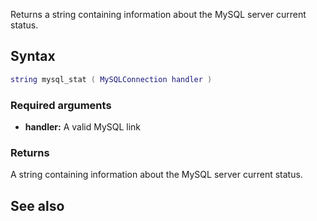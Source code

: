 <pageclass class="#AA7592" subcaption="MTA-MySQL Module"></pageclass>

{{ModuleFunction|MTA-MySQL}}
Returns a string containing information about the MySQL server current status.

==Syntax==
<syntaxhighlight lang="lua">
string mysql_stat ( MySQLConnection handler )
</syntaxhighlight>
===Required arguments===
* '''handler:''' A valid MySQL link

===Returns===
A string containing information about the MySQL server current status.

==See also==
{{Modules/MTA-MySQL/Handler_functions}}